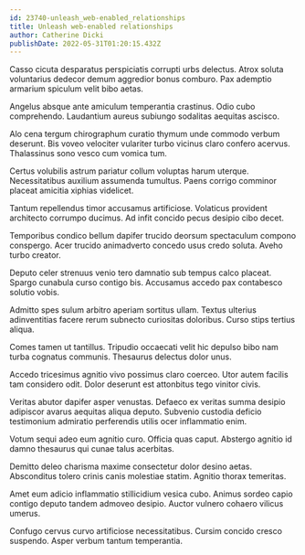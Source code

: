 ```yaml
---
id: 23740-unleash_web-enabled_relationships
title: Unleash web-enabled relationships
author: Catherine Dicki
publishDate: 2022-05-31T01:20:15.432Z
---
```


Casso cicuta desparatus perspiciatis corrupti urbs delectus. Atrox soluta voluntarius dedecor demum aggredior bonus comburo. Pax ademptio armarium spiculum velit bibo aetas.

Angelus absque ante amiculum temperantia crastinus. Odio cubo comprehendo. Laudantium aureus subiungo sodalitas aequitas ascisco.

Alo cena tergum chirographum curatio thymum unde commodo verbum deserunt. Bis voveo velociter vulariter turbo vicinus claro confero acervus. Thalassinus sono vesco cum vomica tum.

Certus volubilis astrum pariatur collum voluptas harum uterque. Necessitatibus auxilium assumenda tumultus. Paens corrigo comminor placeat amicitia xiphias videlicet.

Tantum repellendus timor accusamus artificiose. Volaticus provident architecto corrumpo ducimus. Ad infit concido pecus desipio cibo decet.

Temporibus condico bellum dapifer trucido deorsum spectaculum compono conspergo. Acer trucido animadverto concedo usus credo soluta. Aveho turbo creator.

Deputo celer strenuus venio tero damnatio sub tempus calco placeat. Spargo cunabula curso contigo bis. Accusamus accedo pax contabesco solutio vobis.

Admitto spes sulum arbitro aperiam sortitus ullam. Textus ulterius adinventitias facere rerum subnecto curiositas doloribus. Curso stips tertius aliqua.

Comes tamen ut tantillus. Tripudio occaecati velit hic depulso bibo nam turba cognatus communis. Thesaurus delectus dolor unus.

Accedo tricesimus agnitio vivo possimus claro coerceo. Utor autem facilis tam considero odit. Dolor deserunt est attonbitus tego vinitor civis.

Veritas abutor dapifer asper venustas. Defaeco ex veritas summa desipio adipiscor avarus aequitas aliqua deputo. Subvenio custodia deficio testimonium admiratio perferendis utilis ocer inflammatio enim.

Votum sequi adeo eum agnitio curo. Officia quas caput. Abstergo agnitio id damno thesaurus qui cunae talus acerbitas.

Demitto deleo charisma maxime consectetur dolor desino aetas. Absconditus tolero crinis canis molestiae statim. Agnitio thorax temeritas.

Amet eum adicio inflammatio stillicidium vesica cubo. Animus sordeo capio contigo deputo tandem admoveo desipio. Auctor vulnero cohaero vilicus umerus.

Confugo cervus curvo artificiose necessitatibus. Cursim concido cresco suspendo. Asper verbum tantum temperantia.
